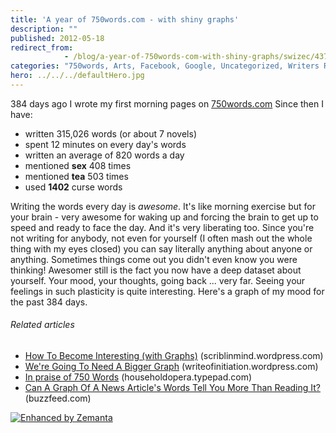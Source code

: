 ```yaml
---
title: 'A year of 750words.com - with shiny graphs'
description: ""
published: 2012-05-18
redirect_from: 
            - /blog/a-year-of-750words-com-with-shiny-graphs/swizec/4378
categories: "750words, Arts, Facebook, Google, Uncategorized, Writers Resources, Writing, Writing Exercises"
hero: ../../../defaultHero.jpg
---
```

384 days ago I wrote my first morning pages on [750words.com](http://750words.com) Since then I have:

- written 315,026 words (or about 7 novels)
- spent 12 minutes on every day&#x27;s words
- written an average of 820 words a day
- mentioned **sex** 408 times
- mentioned **tea** 503 times
- used **1402** curse words

Writing the words every day is _awesome_. It&#x27;s like morning exercise but for your brain - very awesome for waking up and forcing the brain to get up to speed and ready to face the day. And it&#x27;s very liberating too. Since you&#x27;re not writing for anybody, not even for yourself (I often mash out the whole thing with my eyes closed) you can say literally anything about anyone or anything. Sometimes things come out you didn&#x27;t even know you were thinking! Awesomer still is the fact you now have a deep dataset about yourself. Your mood, your thoughts, going back ... very far. Seeing your feelings in such plasticity is quite interesting. Here&#x27;s a graph of my mood for the past 384 days.

###### Related articles

- [How To Become Interesting (with Graphs)](http://scriblinmind.wordpress.com/2012/05/16/how-to-become-interesting-with-graphs/) (scriblinmind.wordpress.com)
- [We&#x27;re Going To Need A Bigger Graph](http://writeofinitiation.wordpress.com/2012/05/11/were-going-to-need-a-bigger-graph/) (writeofinitiation.wordpress.com)
- [In praise of 750 Words](http://householdopera.typepad.com/household_opera/2010/06/in-praise-of-750-words.html) (householdopera.typepad.com)
- [Can A Graph Of A News Article&#x27;s Words Tell You More Than Reading It?](http://www.buzzfeed.com/katienotopoulos/can-a-graph-of-a-news-articles-words-tell-you-mor) (buzzfeed.com)

[![Enhanced by Zemanta](http://img.zemanta.com/zemified_e.png?x-id=38799454-438e-4f6f-9b23-117a086ca22a)](http://www.zemanta.com/?px "Enhanced by Zemanta")
